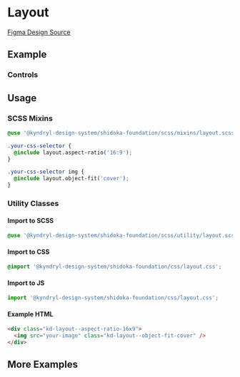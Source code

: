 
<Meta of={LayoutStories} />

# Layout

[Figma Design Source](https://www.figma.com/file/5TqtPa7KWfhJbQv6ELnbqf/Foundation?node-id=71%3A17666&mode=dev)

## Example

<Canvas>
  <Story of={LayoutStories.AspectRatio} />
</Canvas>

### Controls

<Controls of={LayoutStories.AspectRatio} />

## Usage

### SCSS Mixins

```css
@use '@kyndryl-design-system/shidoka-foundation/scss/mixins/layout.scss';

.your-css-selector {
  @include layout.aspect-ratio('16:9');
}

.your-css-selector img {
  @include layout.object-fit('cover');
}
```

### Utility Classes

#### Import to SCSS

```css
@use '@kyndryl-design-system/shidoka-foundation/scss/utility/layout.scss';
```

#### Import to CSS

```css
@import '@kyndryl-design-system/shidoka-foundation/css/layout.css';
```

#### Import to JS

```js
import '@kyndryl-design-system/shidoka-foundation/css/layout.css';
```

#### Example HTML

```html
<div class="kd-layout--aspect-ratio-16x9">
  <img src="your-image" class="kd-layout--object-fit-cover" />
</div>
```

## More Examples

<Stories />
